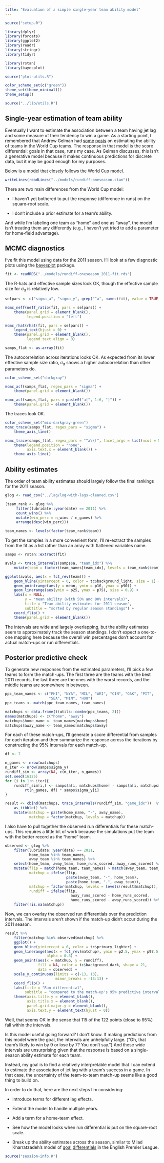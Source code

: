 ```yaml
---
title: "Evaluation of a simple single-year team ability model"
---
```


```r
source("setup.R")

library(dplyr)
library(forcats)
library(ggplot2)
library(readr)
library(stringr)
library(tidyr)

library(rstan)
library(bayesplot)

source("plot-utils.R")

color_scheme_set(c("green"))
theme_set(theme_minimal())
theme_setup()

source("../lib/utils.R")
```

## Single-year estimation of team ability

Eventually I want to estimate the association between a team having
jet lag and some measure of their tendency to win a game.  As a
starting point, I remembered that Andrew Gelman
had [some][p1] [posts][p2] on estimating the ability of teams in the
World Cup teams.  The response in that model is the score
differential: goals in that case, runs my case.  As Gelman discusses,
this isn't a generative model because it makes continuous predictions
for discrete data, but it may be good enough for my purposes.

[p1]: http://andrewgelman.com/2014/07/13/stan-analyzes-world-cup-data/
[p2]: http://andrewgelman.com/2014/07/15/stan-world-cup-update/

Below is a model that closely follows the World Cup model.

```r
writeLines(readLines("../models/rundiff-oneseason.stan"))
```

There are two main differences from the World Cup model:

  * I haven't yet bothered to put the response (difference in runs) on
    the square-root scale.

  * I don't include a prior estimate for a team's ability.

And while I'm labeling one team as "home" and one as "away", the model
isn't treating them any differently (e.g., I haven't yet tried to add
a parameter for home-field advantage).

## MCMC diagnostics

I've fit this model using data for the 2011 season.  I'll look at a
few diagnostic plots using the [bayesplot] package.

[bayesplot]: http://mc-stan.org/users/interfaces/bayesplot.html

```r
fit <- readRDS("../models/rundiff-oneseason_2011-fit.rds")
```

The R-hats and effective sample sizes look OK, though the effective
sample size for $\sigma_a$ is relatively low.

```r
selpars <- c("sigma_a", "sigma_y", grep("^a", names(fit), value = TRUE))
```

```r
mcmc_neff(neff_ratio(fit, pars = selpars)) +
    theme(panel.grid = element_blank(),
          legend.position = "left")

mcmc_rhat(rhat(fit, pars = selpars)) +
    legend_text(hjust = 0) +
    theme(panel.grid = element_blank(),
          legend.text.align = 0)
```

```r
samps_flat <- as.array(fit)
```

The autocorrelation across iterations looks OK.  As expected from its
lower effective sample size ratio, $\sigma_a$ shows a higher
autocorrelation than other parameters do.

```r
color_scheme_set("darkgray")
```

```r
mcmc_acf(samps_flat, regex_pars = "sigma") +
    theme(panel.grid = element_blank())
```

```r
mcmc_acf(samps_flat, pars = paste0("a[", 1:6, "]")) +
    theme(panel.grid = element_blank())
```

The traces look OK.

```r
color_scheme_set("mix-darkgray-green")
mcmc_trace(samps_flat, regex_pars = "sigma") +
    theme_axis_line()
```

```r
mcmc_trace(samps_flat, regex_pars = "^a\\[", facet_args = list(ncol = 5)) +
    theme(legend.position = "none",
          axis.text.x = element_blank()) +
    theme_axis_line()
```

## Ability estimates

The order of team ability estimates should largely follow the final
rankings for the 2011 season.

```r
glog <- read_csv("../lag/log-with-lags-cleaned.csv")
```

```r
(team_rank <- glog %>%
     filter(lubridate::year(date) == 2011) %>%
     count_wins() %>%
     mutate(win_perc = n_wins / n_games) %>%
     arrange(desc(win_perc)))

team_names <- levels(factor(team_rank$team))
```

To get the samples in a more convenient form, I'll re-extract the
samples from the fit as a list rather than an array with flattened
variables name.

```r
samps <- rstan::extract(fit)
```

```r
avals <- trace_intervals(samps$a, "team_idx") %>%
    mutate(team = factor(team_names[team_idx], levels = team_rank$team))
```

```r
ggplot(avals, aes(x = fct_rev(team))) +
    geom_hline(yintercept = 0, color = tc$background_light, size = 1) +
    geom_pointrange(aes(y = mean, ymin = p10, ymax = p90)) +
    geom_linerange(aes(ymin = p25, ymax = p75), size = 0.9) +
    labs(x = NULL,
         y = "mean ability (with 50% and 80% intervals)",
         title = "Team ability estimates for 2011 season",
         subtitle = "sorted by regular season standings") +
    coord_flip() +
    theme(panel.grid = element_blank())
```

The intervals are wide and largely overlapping, but the ability
estimates seem to approximately track the season standings.  I don't
expect a one-to-one mapping here because the overall win percentages
don't account for actual match-ups or run differentials.

## Posterior predictive check

To generate new responses from the estimated parameters, I'll pick a
few teams to form the match-ups.  The first three are the teams with
the best 2011 records, the last three are the ones with the worst
records, and the middle teams are somewhere in between.

```r
ppc_team_names <- c("PHI", "NYA", "MIL", "ARI", "CIN", "OAK", "PIT",
                    "SEA", "MIN", "HOU")
ppc_teams <- match(ppc_team_names, team_names)

matchups <- data.frame(t(utils::combn(ppc_teams, 2)))
names(matchups) <- c("home", "away")
matchups$home_name <- team_names[matchups$home]
matchups$away_name <- team_names[matchups$away]
```

For each of these match-ups, I'll generate a score differential from
samples for each iteration and then summarize the response across the
iterations by constructing the 95% intervals for each match-up.

```r
df <- 7

n_games <- nrow(matchups)
n_iter <- nrow(samps$sigma_y)
rundiff_sim <- array(NA, c(n_iter, n_games))
set.seed(16125)
for (i in 1:n_iter){
    rundiff_sim[i,] <- samps$a[i, matchups$home] - samps$a[i, matchups$away] +
         rt(n_games, df) * samps$sigma_y[i]
}

result <- cbind(matchups, trace_intervals(rundiff_sim, "game_idx"))  %>%
    as_tibble() %>%
    mutate(matchup = paste(home_name, "-", away_name),
           matchup = factor(matchup, levels = matchup))
```

I also have to pull together the observed run differentials for these
match-ups.  This requires a little bit of work because the simulations
put the team with the better record as the "home" team.

```r
observed <- glog %>%
    filter(lubridate::year(date) == 2011,
           home_team %in% team_names,
           away_team %in% team_names) %>%
    select(home_team, away_team, home_runs_scored, away_runs_scored) %>%
    mutate(flip = match(home_team, team_names) > match(away_team, team_names),
           matchup = ifelse(flip,
                            paste(away_team, "-", home_team),
                            paste(home_team, "-", away_team)),
           matchup = factor(matchup, levels = levels(result$matchup)),
           rundiff = ifelse(flip,
                              away_runs_scored - home_runs_scored,
                              home_runs_scored - away_runs_scored)) %>%
    filter(!is.na(matchup))
```

Now, we can overlay the observed run differentials over the prediction
intervals.  The intervals aren't shown if the match-up didn't occur
during the 2011 season.

```r
result %>%
    filter(matchup %in% observed$matchup) %>%
    ggplot() +
    geom_hline(yintercept = 0, color = tc$primary_lighter) +
    geom_linerange(aes(x = fct_rev(matchup), ymin = p2.5, ymax = p97.5),
                   alpha = 0.8) +
    geom_point(aes(x = matchup, y = rundiff),
               fill = NA, color = tc$background_dark, shape = 21,
               data = observed) +
    scale_y_continuous(limits = c(-13, 13),
                       minor_breaks = -13:13) +
    coord_flip() +
    labs(title = "Run differential",
         subtitle = "compared to the match-up's 95% predictive interval") +
    theme(axis.title.y = element_blank(),
          axis.title.x = element_blank(),
          panel.grid.major.y = element_blank(),
          axis.text.y = element_text(hjust = 0))
```

Well, that seems OK in the sense that 115 of the 122 points (close to
95%) fall within the intervals.

Is this model useful going forward?  I don't know.  If making
predictions from this model were the goal, the intervals are
unhelpfully large. ("Oh, that team's likely to win by 9 or lose by 7?
You don't say.")  And these wide intervals are unsurprising given that
the response is based on a single-season ability estimate for each
team.

Instead, my goal is to find a relatively interpretable model that I
can extend to estimate the association of jet lag with a team's
success in a game.  In that case, the uncertainty of the team-to-team
match-up seems like a good thing to build on.

In order to do that, here are the next steps I'm considering:

  * Introduce terms for different lag effects.

  * Extend the model to handle multiple years.

  * Add a term for a home-team effect.

  * See how the model looks when run differential is put on the
    square-root scale.

  * Break up the ability estimates across the season, similar to Milad
    Kharratzadeh's model of [goal][mk1] [differentials][mk2] in the
    English Premier League.

[mk1]: http://andrewgelman.com/2017/05/17/using-stan-week-week-updating-estimated-soccer-team-abilites/
[mk2]: https://github.com/milkha/EPL

```r
source("session-info.R")
```
